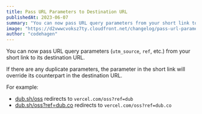 ```yaml
---
title: Pass URL Parameters to Destination URL
publishedAt: 2023-06-07
summary: "You can now pass URL query parameters from your short link to its destination URL."
image: "https://d2vwwcvoksz7ty.cloudfront.net/changelog/pass-url-parameters.png"
author: "codehagen"
---
```


You can now pass URL query parameters (`utm_source`, `ref`, etc.) from your short link to its destination URL.

If there are any duplicate parameters, the parameter in the short link will override its counterpart in the destination URL.

For example:

- [dub.sh/oss](https://dub.sh/oss) redirects to `vercel.com/oss?ref=dub`
- [dub.sh/oss?ref=dub.co](https://dub.sh/oss?ref=dub.co) redirects to `vercel.com/oss?ref=dub.co`
